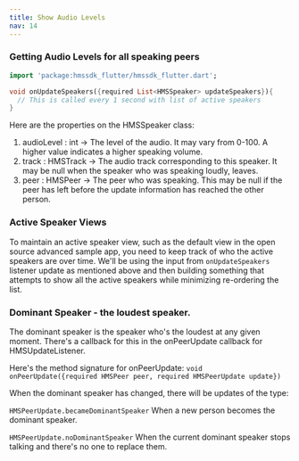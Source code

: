 ```yaml
---
title: Show Audio Levels
nav: 14
---
```


### Getting Audio Levels for all speaking peers

```dart
import 'package:hmssdk_flutter/hmssdk_flutter.dart';

void onUpdateSpeakers({required List<HMSSpeaker> updateSpeakers}){
  // This is called every 1 second with list of active speakers
}

```

Here are the properties on the HMSSpeaker class:

1. audioLevel : int -> The level of the audio. It may vary from 0-100. A higher value indicates a higher speaking volume.
2. track : HMSTrack -> The audio track corresponding to this speaker. It may be null when the speaker who was speaking loudly, leaves.
3. peer : HMSPeer -> The peer who was speaking. This may be null if the peer has left before the update information has reached the other person.



### Active Speaker Views
To maintain an active speaker view, such as the default view in the open source advanced sample app, you need to keep track of who the active
speakers are over time. We'll be using the input from `onUpdateSpeakers` listener update as mentioned above and then building something that attempts to show all
the active speakers while minimizing re-ordering the list.



### Dominant Speaker - the loudest speaker.
The dominant speaker is the speaker who's the loudest at any given moment. There's a callback for this in the onPeerUpdate callback for HMSUpdateListener.


Here's the method signature for onPeerUpdate: `void onPeerUpdate({required HMSPeer peer, required HMSPeerUpdate update})`


When the dominant speaker has changed, there will be updates of the type:

`HMSPeerUpdate.becameDominantSpeaker` When a new person becomes the dominant speaker.

`HMSPeerUpdate.noDominantSpeaker` When the current dominant speaker stops talking and there's no one to replace them.

